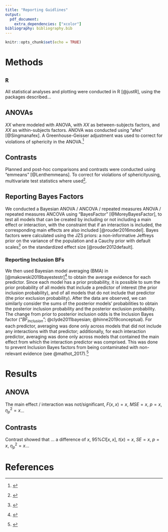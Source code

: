 ```yaml
---
title: "Reporting Guidlines"
output: 
  pdf_document:
    extra_dependencies: ["xcolor"]
bibliography: bibliography.bib
---
```


```r
knitr::opts_chunk$set(echo = TRUE)
```

# Methods

## `R`

All statistical analyses and plotting were conducted in R [@justR], using the packages described...

## ANOVAs

$XX$ where modeled with ANOVA, with $XX$ as between-subjects factors, and $XX$ as within-subjects factors.
ANOVA was conducted using "afex" [@Singmanafex].
A Greenhouse-Geisser adjustment was used to correct for violations of sphericity in the ANOVA.^[\textcolor{red}{Only if you have within-subject factors.}]

## Contrasts

Planned and post-hoc comparisons and contrasts were conducted using "emmeans" [@Lenthemmeans].
To correct for violations of sphericityusing, multivariate test statistics where used^[\textcolor{red}{Only if you have within-subject factors.}].

## Reporting Bayes Factors

We conducted a Bayesian ANOVA / ANCOVA / repeated measures ANOVA / repeated measures ANCOVA using "BayesFactor" [@MoreyBayesFactor], to test all models that can be created by including or not including a main effect or interaction, with the constraint that if an interaction is included, the corresponding main effects are also included [@rouder2016model].
Bayes factors were calculated using the JZS priors: a non-informative Jeffreys prior on the variance of the population and a Cauchy prior with default scales^[\textcolor{red}{Change if used any other priors}]  on the standardized effect size [@rouder2012default].

### Reporting Inclusion BFs

We then used Bayesian model averaging (BMA) in [@makowski2019bayestestr]^[\textcolor{red}{Cite JASP it you used JASP}] to obtain the average evidence for each predictor.
Since each model has a prior probability, it is possible to sum the prior probability of all models that include a predictor of interest (the prior inclusion probability), and of all models that do not include that predictor (the prior exclusion probability).
After the data are observed, we can similarly consider the sums of the posterior models’ probabilities to obtain the posterior inclusion probability and the posterior exclusion probability.
The change from prior to posterior inclusion odds is the Inclusion Bayes factor ("$BF_{Inclusion}$"; @clyde2011bayesian; @hinne2019conceptual). 
For each predictor, averaging was done only across models that did not include any interactions with that predictor; additionally, for each interaction predictor, averaging was done only across models that contained the main effect from which the interaction predictor was comprised. This was done to prevent Inclusion Bayes factors from being contaminated with non-relevant evidence (see @mathot_2017).^[\textcolor{red}{If you use "matched models only".}] 

# Results

## ANOVA

The main effect / interaction was not/significant, $F(x,x)=x$, $MSE=x$, $p=x$, $\eta_p^2=x$...

## Contrasts

Contrast showed that ... a difference of $x$, $95\% CI [x, x]$, $t(x)=x$, $SE=x$, $p=x$, $\eta_p^2=x$...

# References
